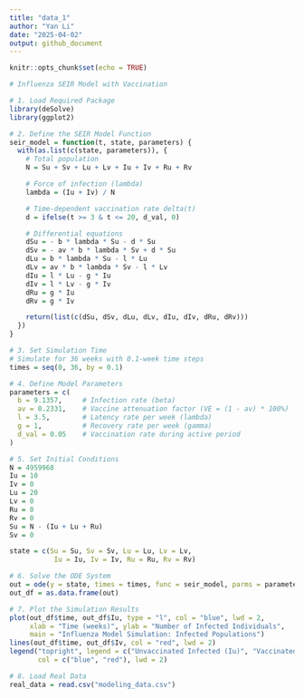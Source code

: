 ```yaml
---
title: "data_1"
author: "Yan Li"
date: "2025-04-02"
output: github_document
---
```


```r
knitr::opts_chunk$set(echo = TRUE)
```

```r
# Influenza SEIR Model with Vaccination 

# 1. Load Required Package
library(deSolve)
library(ggplot2)

# 2. Define the SEIR Model Function
seir_model = function(t, state, parameters) {
  with(as.list(c(state, parameters)), {
    # Total population
    N = Su + Sv + Lu + Lv + Iu + Iv + Ru + Rv

    # Force of infection (lambda)
    lambda = (Iu + Iv) / N

    # Time-dependent vaccination rate delta(t)
    d = ifelse(t >= 3 & t <= 20, d_val, 0)

    # Differential equations
    dSu = - b * lambda * Su - d * Su
    dSv = - av * b * lambda * Sv + d * Su
    dLu = b * lambda * Su - l * Lu
    dLv = av * b * lambda * Sv - l * Lv
    dIu = l * Lu - g * Iu
    dIv = l * Lv - g * Iv
    dRu = g * Iu
    dRv = g * Iv

    return(list(c(dSu, dSv, dLu, dLv, dIu, dIv, dRu, dRv)))
  })
}

# 3. Set Simulation Time
# Simulate for 36 weeks with 0.1-week time steps
times = seq(0, 36, by = 0.1)

# 4. Define Model Parameters
parameters = c(
  b = 9.1357,     # Infection rate (beta)
  av = 0.2331,    # Vaccine attenuation factor (VE = (1 - av) * 100%)
  l = 3.5,        # Latency rate per week (lambda)
  g = 1,          # Recovery rate per week (gamma)
  d_val = 0.05    # Vaccination rate during active period
)

# 5. Set Initial Conditions
N = 4959968
Iu = 10
Iv = 0
Lu = 20
Lv = 0
Ru = 0
Rv = 0
Su = N - (Iu + Lu + Ru)
Sv = 0

state = c(Su = Su, Sv = Sv, Lu = Lu, Lv = Lv,
           Iu = Iu, Iv = Iv, Ru = Ru, Rv = Rv)

# 6. Solve the ODE System
out = ode(y = state, times = times, func = seir_model, parms = parameters)
out_df = as.data.frame(out)
```


```r
# 7. Plot the Simulation Results
plot(out_df$time, out_df$Iu, type = "l", col = "blue", lwd = 2,
     xlab = "Time (weeks)", ylab = "Number of Infected Individuals",
     main = "Influenza Model Simulation: Infected Populations")
lines(out_df$time, out_df$Iv, col = "red", lwd = 2)
legend("topright", legend = c("Unvaccinated Infected (Iu)", "Vaccinated Infected (Iv)"),
       col = c("blue", "red"), lwd = 2)
```




```r
# 8. Load Real Data
real_data = read.csv("modeling_data.csv")


```






